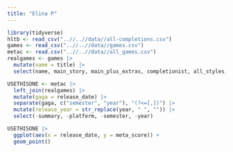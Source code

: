 ```yaml
---
title: "Elina P"
---
```


```r
library(tidyverse)
hltb <- read_csv("..//..//data//all-completions.csv")
games <- read_csv("..//..//data//games.csv")
metac <- read.csv("..//..//data//all_games.csv")
realgames <- games |>
  mutate(name = title) |>
  select(name, main_story, main_plus_extras, completionist, all_styles, type, platforms, genres)

USETHISONE <- metac |>
  left_join(realgames) |>
  mutate(gaga = release_date) |>
  separate(gaga, c("semester", "year"), "(?<=[,])") |>
  mutate(release_year = str_replace(year, " ", "")) |>
  select(-summary, -platform, -semester, -year) 

```

```r
USETHISONE |>
  ggplot(aes(x = release_date, y = meta_score)) +
  geom_point()
```

